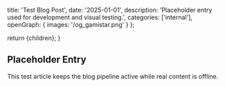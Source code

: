 
  title: 'Test Blog Post',
  date: '2025-01-01',
  description: 'Placeholder entry used for development and visual testing.',
  categories: ['internal'],
  openGraph: {
    images: '/og_gamistar.png'
  }
};

  return <BlogPostLayout>{children}</BlogPostLayout>;
}

## Placeholder Entry

This test article keeps the blog pipeline active while real content is offline.
